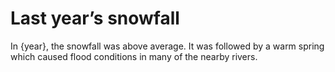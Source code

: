 
# Last year’s snowfall

In {year}, the snowfall was above average.
It was followed by a warm spring which caused
flood conditions in many of the nearby rivers.

<Chart color="#fcb32c" year={year} />